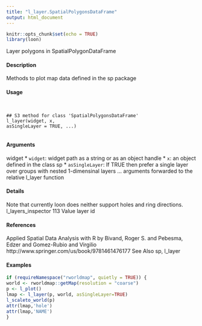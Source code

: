 ```yaml
---
title: "l_layer.SpatialPolygonsDataFrame"
output: html_document
---
```


```r
knitr::opts_chunk$set(echo = TRUE)
library(loon)
```


Layer polygons in SpatialPolygonDataFrame

#### Description 

Methods to plot map data defined in the sp package

#### Usage
<pre><code>

## S3 method for class 'SpatialPolygonsDataFrame'
l_layer(widget, x,
asSingleLayer = TRUE, ...)

</code></pre>
#### Arguments 

widget * ``widget``: widget path as a string or as an object handle
* ``x ``:  an object defined in the class sp
* ``asSingleLayer ``:   If TRUE then prefer a single layer over groups with nested 1-dimensinal layers
... arguments 
 forwarded to the relative l_layer function

#### Details 

Note that currently loon does neither support holes and ring directions.
l_layers_inspector 113
Value
layer id

#### References
Applied Spatial Data Analysis with R by Bivand, Roger S. and Pebesma, Edzer and Gomez-Rubio
and Virgilio http://www.springer.com/us/book/9781461476177
See Also
sp, l_layer

#### Examples 
```r
if (requireNamespace("rworldmap", quietly = TRUE)) {
world <- rworldmap::getMap(resolution = "coarse")
p <- l_plot()
lmap <- l_layer(p, world, asSingleLayer=TRUE)
l_scaleto_world(p)
attr(lmap,'hole')
attr(lmap,'NAME')
}
```
